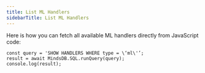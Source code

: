 ```yaml
---
title: List ML Handlers
sidebarTitle: List ML Handlers
---
```


Here is how you can fetch all available ML handlers directly from JavaScript code:

```
const query = 'SHOW HANDLERS WHERE type = \‘ml\'’;
result = await MindsDB.SQL.runQuery(query);
console.log(result);
```
